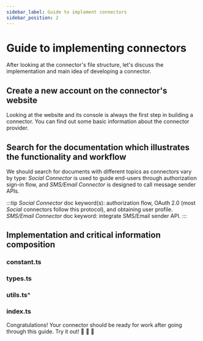 ```yaml
---
sidebar_label: Guide to implement connectors
sidebar_position: 2
---
```



# Guide to implementing connectors

After looking at the connector's file structure, let's discuss the implementation and main idea of developing a connector.

## Create a new account on the connector's website

Looking at the website and its console is always the first step in building a connector. You can find out some basic information about the connector provider.

## Search for the documentation which illustrates the functionality and workflow

We should search for documents with different topics as connectors vary by type: _Social Connector_ is used to guide end-users through authorization sign-in flow, and _SMS/Email Connector_ is designed to call message sender APIs.

:::tip
_Social Connector_ doc keyword(s): authorization flow, OAuth 2.0 (most _Social_ connectors follow this protocol), and obtaining user profile.<br/>
_SMS/Email Connector_ doc keyword: integrate SMS/Email sender API.
:::

## Implementation and critical information composition

### constant.ts

<ContentsInConstant />

### types.ts

<ContentsInTypes />

### utils.ts^

<ContentsInUtils />

### index.ts

<ContentsInIndex />

Congratulations! Your connector should be ready for work after going through this guide. Try it out! :rocket: :rocket: :rocket:
